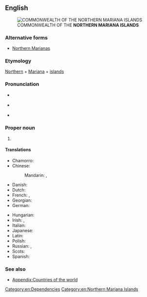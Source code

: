 ==English==
{{Wikipedia}}
{{commonscat}}
[[File:Seal of the Northern Mariana Islands.svg|thumb|COMMONWEALTH OF THE '''NORTHERN MARIANA ISLANDS''']]

===Alternative forms===
* [[Northern Marianas]]

===Etymology===
{{rfe|en}}

[[Northern]] + [[Mariana]] + [[island]]s

===Pronunciation===
* {{a|UK}} {{IPA|en|/ˈnɔː.ðən ˌmæɹ.iˈæn.ə ˈaɪ.ləndz/}}
* {{a|US}} {{IPA|en|/ˈnɔɹ.ðɚn ˌmɛɹ.iˈæn.ə ˈaɪ.ləndz/}}
* {{audio|en|en-us-Northern Mariana Islands.ogg|Audio (US)}}

===Proper noun===
{{en-proper noun|head=[[northern|Northern]] [[Mariana]] [[island|Islands]]}}

# {{place|en|archipelago|c/United States|in the [[Pacific Ocean]]}}

====Translations====
{{trans-top|archipelago}}
* Chamorro: {{t|ch|Sankattan Siha Na Islas Mariånas}}
* Chinese:
*: Mandarin: {{t+|cmn|北馬里亞納群島|sc=Hani}}, {{t+|cmn|北马里亚纳群岛|tr=Běi Mǎlǐyǎnà qúndǎo|sc=Hani}}
* Danish: {{t|da|Nordmarianerne}}
* Dutch: {{t+|nl|Noordelijke Marianen|p}}
* French: {{t+|fr|îles Mariannes du Nord|f-p}}, {{t|fr|Mariannes du Nord|f-p}}
* Georgian: {{t|ka|ჩრდილოეთ მარიანას კუნძულები}}
* German: {{t+|de|Nördliche Marianen|f-p}}
{{trans-mid}}
* Hungarian: {{t+|hu|Északi-Mariana-szigetek}}
* Irish: {{t|ga|na hOileáin Mháirianacha Thuaidh|m}}, {{t|ga|Máirianas Thuaidh}}
* Italian: {{t|it|Isole Marianne Settentrionali|f-p}}
* Japanese: {{t|ja|北マリアナ諸島|tr=Kita Mariana shotō}}
* Latin: {{t|la|Insulae Marianae Septentrionales}}
* Polish: {{t+|pl|Mariany Północne|f-p}}
* Russian: {{t|ru|Се́верные Мариа́нские острова́|m-p}}, {{t|ru|Се́верные Мариа́ны|f-p}}
* Scots: {{t|sco|Northren Mariana Islands}}
* Spanish: {{t+|es|Islas Marianas del Norte|f-p}}
{{trans-bottom}}

===See also===
* [[Appendix:Countries of the world]]
{{table:USA/en}}

[[Category:en:Dependencies]]
[[Category:en:Northern Mariana Islands]]